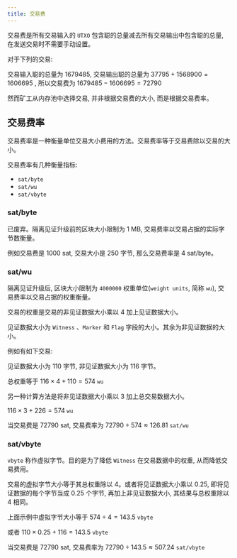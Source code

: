 ```yaml
---
title: 交易费
---
```


交易费是所有交易输入的 `UTXO` 包含聪的总量减去所有交易输出中包含聪的总量, 在发送交易时不需要手动设置。

对于下列的交易:

<TransactionSplitTab
  hex='010000000001018f3a82f54be94ee1ec10e775e680e40c2228ddd63ea22bf83b5cfa0dcc0172480100000000ffffffff02a393000000000000160014f84bba960ea0c7ca0aee57986e1a745049882cf984f01700000000001976a914b18992bb69dbbe09514fae5101b268a6ade3467b88ac02483045022100a2f5f3ad6c365b2e0e70f432d73e886808151b25dfee8f36104050e5fc896dc402207e3570e85deffeb3900537b26600db337dd881f8ab32980e3f6ed28f9e1f80d201210322684e787f36c958cf856e00797d84075c58068f88e4f5fa6db5498dd6b9dbae00000000'
  txid='3b47718f03d67f1e00edac17812760eb7ed974d719df1e0da2508a656a44e068'
/>

交易输入聪的总量为 $1679485$, 交易输出聪的总量为 $37795 + 1568900 = 1606695$ , 所以交易费为 $1679485 - 1606695 = 72790$

然而矿工从内存池中选择交易, 并非根据交易费的大小, 而是根据交易费率。

## 交易费率

交易费率是一种衡量单位交易大小费用的方法。交易费率等于交易费除以交易的大小。

交易费率有几种衡量指标:

- `sat/byte`
- `sat/wu`
- `sat/vbyte`

### sat/byte

已废弃。隔离见证升级前的区块大小限制为 1 MB, 交易费率以交易占据的实际字节数衡量。

例如交易费是 1000 sat, 交易大小是 250 字节, 那么交易费率是 4 sat/byte。

### sat/wu

隔离见证升级后, 区块大小限制为 `4000000` 权重单位(`weight units`, 简称 `wu`), 交易费率以交易占据的权重衡量。

交易的权重是交易的非见证数据大小乘以 4 加上见证数据大小。

见证数据大小为 `Witness` 、`Marker` 和 `Flag` 字段的大小。其余为非见证数据的大小。

例如有如下交易:

<TransactionSplitTab
  hex='010000000001018f3a82f54be94ee1ec10e775e680e40c2228ddd63ea22bf83b5cfa0dcc0172480100000000ffffffff02a393000000000000160014f84bba960ea0c7ca0aee57986e1a745049882cf984f01700000000001976a914b18992bb69dbbe09514fae5101b268a6ade3467b88ac02483045022100a2f5f3ad6c365b2e0e70f432d73e886808151b25dfee8f36104050e5fc896dc402207e3570e85deffeb3900537b26600db337dd881f8ab32980e3f6ed28f9e1f80d201210322684e787f36c958cf856e00797d84075c58068f88e4f5fa6db5498dd6b9dbae00000000'
  txid='3b47718f03d67f1e00edac17812760eb7ed974d719df1e0da2508a656a44e068'
/>

见证数据大小为 110 字节, 非见证数据大小为 116 字节。

总权重等于 $116 \times 4 + 110 = 574 \ \mathtt {wu}$

另一种计算方法是将非见证数据大小乘以 3 加上总交易数据大小。

$116 \times 3 + 226 = 574 \ \mathtt {wu}$

当交易费是 72790 sat, 交易费率为 $72790 \div 574 \approx 126.81 \ \mathtt {sat/wu}$

### sat/vbyte

`vbyte` 称作虚拟字节。目的是为了降低 `Witness` 在交易数据中的权重, 从而降低交易费用。

交易的虚拟字节大小等于其总权重除以 4。或者将见证数据大小乘以 0.25, 即将见证数据的每个字节当成 0.25 个字节, 再加上非见证数据大小, 其结果与总权重除以 4 相同。

上面示例中虚拟字节大小等于 $574 \div 4 = 143.5 \ \mathtt {vbyte}$

或者 $110 \times 0.25 + 116 = 143.5 \ \mathtt {vbyte}$

当交易费是 72790 sat, 交易费率为 $72790 \div 143.5 \approx 507.24 \ \mathtt {sat/vbyte}$
